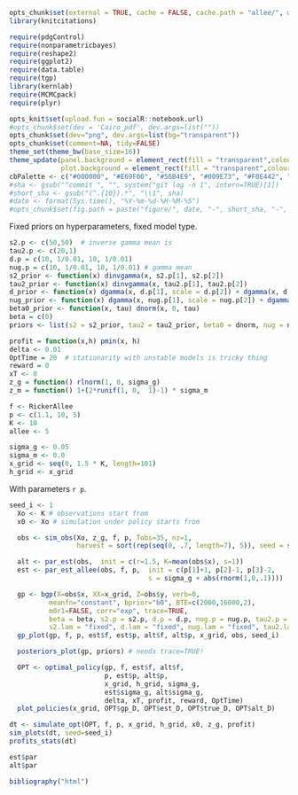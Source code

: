 ```r
opts_chunk$set(external = TRUE, cache = FALSE, cache.path = "allee/", warning=FALSE)
library(knitcitations)
```


```r
require(pdgControl)
require(nonparametricbayes)
require(reshape2)
require(ggplot2)
require(data.table)
require(tgp)
library(kernlab)
require(MCMCpack)
require(plyr)

```

```r
opts_knit$set(upload.fun = socialR::notebook.url)
#opts_chunk$set(dev = 'Cairo_pdf', dev.args=list(""))
opts_chunk$set(dev="png", dev.args=list(bg="transparent"))
opts_chunk$set(comment=NA, tidy=FALSE)
theme_set(theme_bw(base_size=16))
theme_update(panel.background = element_rect(fill = "transparent",colour = NA),
             plot.background = element_rect(fill = "transparent",colour = NA))
cbPalette <- c("#000000", "#E69F00", "#56B4E9", "#009E73", "#F0E442", "#0072B2", "#D55E00", "#CC79A7")
#sha <- gsub("^commit ", "", system("git log -n 1", intern=TRUE)[1])
#short_sha <- gsub("(^.{10}).*", "\\1", sha)
#date <- format(Sys.time(), "%Y-%m-%d-%H-%M-%S")
#opts_chunk$set(fig.path = paste("figure/", date, "-", short_sha, "-", sep=""))

```


Fixed priors on hyperparameters, fixed model type.

```r
s2.p <- c(50,50)  # inverse gamma mean is 
tau2.p <- c(20,1)
d.p = c(10, 1/0.01, 10, 1/0.01)
nug.p = c(10, 1/0.01, 10, 1/0.01) # gamma mean
s2_prior <- function(x) dinvgamma(x, s2.p[1], s2.p[2])
tau2_prior <- function(x) dinvgamma(x, tau2.p[1], tau2.p[2])
d_prior <- function(x) dgamma(x, d.p[1], scale = d.p[2]) + dgamma(x, d.p[3], scale = d.p[4])
nug_prior <- function(x) dgamma(x, nug.p[1], scale = nug.p[2]) + dgamma(x, nug.p[3], scale = nug.p[4])
beta0_prior <- function(x, tau) dnorm(x, 0, tau)
beta = c(0)
priors <- list(s2 = s2_prior, tau2 = tau2_prior, beta0 = dnorm, nug = nug_prior, d = d_prior, ldetK = function(x) 0)
```

```r
profit = function(x,h) pmin(x, h)
delta <- 0.01
OptTime = 20  # stationarity with unstable models is tricky thing
reward = 0
xT <- 0
z_g = function() rlnorm(1, 0, sigma_g)
z_m = function() 1+(2*runif(1, 0,  1)-1) * sigma_m
```


```r
f <- RickerAllee
p <- c(1.1, 10, 5) 
K <- 10
allee <- 5
```


```r
sigma_g <- 0.05
sigma_m <- 0.0
x_grid <- seq(0, 1.5 * K, length=101)
h_grid <- x_grid
```

With parameters `r p`. 



```r
seed_i <- 1
  Xo <- K # observations start from
  x0 <- Xo # simulation under policy starts from
```


```r
  obs <- sim_obs(Xo, z_g, f, p, Tobs=35, nz=1, 
                 harvest = sort(rep(seq(0, .7, length=7), 5)), seed = seed_i)
```


```r
  alt <- par_est(obs,  init = c(r=1.5, K=mean(obs$x), s=1))
  est <- par_est_allee(obs, f, p,  init = c(p[1]+1, p[2]-1, p[3]-2, 
                                   s = sigma_g + abs(rnorm(1,0,.1))))
```


```r
  gp <- bgp(X=obs$x, XX=x_grid, Z=obs$y, verb=0,
          meanfn="constant", bprior="b0", BTE=c(2000,16000,2),
          m0r1=FALSE, corr="exp", trace=TRUE, 
          beta = beta, s2.p = s2.p, d.p = d.p, nug.p = nug.p, tau2.p = tau2.p,
          s2.lam = "fixed", d.lam = "fixed", nug.lam = "fixed", tau2.lam = "fixed")      
  gp_plot(gp, f, p, est$f, est$p, alt$f, alt$p, x_grid, obs, seed_i)
```

```r
  posteriors_plot(gp, priors) # needs trace=TRUE!
```


```r
  OPT <- optimal_policy(gp, f, est$f, alt$f,
                        p, est$p, alt$p,
                        x_grid, h_grid, sigma_g, 
                        est$sigma_g, alt$sigma_g, 
                        delta, xT, profit, reward, OptTime)
  plot_policies(x_grid, OPT$gp_D, OPT$est_D, OPT$true_D, OPT$alt_D)
```



```r
dt <- simulate_opt(OPT, f, p, x_grid, h_grid, x0, z_g, profit)
sim_plots(dt, seed=seed_i)
profits_stats(dt)
```
  


```r
est$par
alt$par
```



```r
bibliography("html")
```
